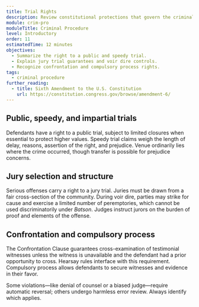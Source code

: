 ```yaml
---
title: Trial Rights
description: Review constitutional protections that govern the criminal trial itself.
module: crim-pro
moduleTitle: Criminal Procedure
level: Introductory
order: 11
estimatedTime: 12 minutes
objectives:
  - Summarize the right to a public and speedy trial.
  - Explain jury trial guarantees and voir dire controls.
  - Recognize confrontation and compulsory process rights.
tags:
  - criminal procedure
further_reading:
  - title: Sixth Amendment to the U.S. Constitution
    url: https://constitution.congress.gov/browse/amendment-6/
---
```


## Public, speedy, and impartial trials

Defendants have a right to a public trial, subject to limited closures when essential to protect higher values. Speedy trial claims weigh the length of delay, reasons, assertion of the right, and prejudice. Venue ordinarily lies where the crime occurred, though transfer is possible for prejudice concerns.

## Jury selection and structure

Serious offenses carry a right to a jury trial. Juries must be drawn from a fair cross-section of the community. During voir dire, parties may strike for cause and exercise a limited number of peremptories, which cannot be used discriminatorily under *Batson*. Judges instruct jurors on the burden of proof and elements of the offense.

## Confrontation and compulsory process

The Confrontation Clause guarantees cross-examination of testimonial witnesses unless the witness is unavailable and the defendant had a prior opportunity to cross. Hearsay rules interface with this requirement. Compulsory process allows defendants to secure witnesses and evidence in their favor.

<Callout kind="tip" title="Structural vs. harmless error">
  Some violations—like denial of counsel or a biased judge—require automatic reversal; others undergo harmless error review. Always identify which applies.
</Callout>
